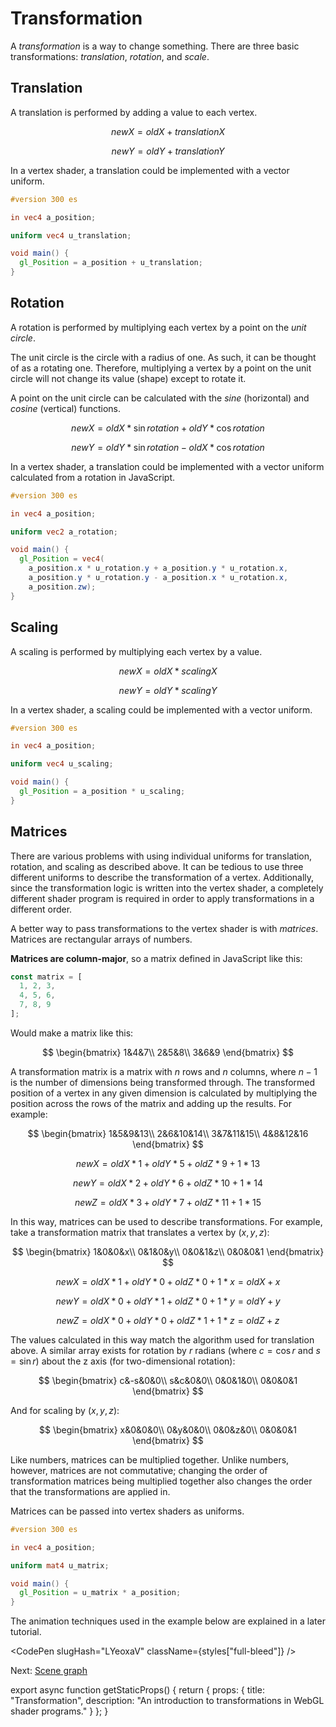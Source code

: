 
# Transformation

A *transformation* is a way to change something.
There are three basic transformations: *translation*, *rotation*, and *scale*.

## Translation

A translation is performed by adding a value to each vertex.

$$
newX=oldX+translationX
$$

$$
newY=oldY+translationY
$$

In a vertex shader, a translation could be implemented with a vector uniform.

```glsl
#version 300 es

in vec4 a_position;

uniform vec4 u_translation;

void main() {
  gl_Position = a_position + u_translation;
}
```

## Rotation

A rotation is performed by multiplying each vertex by a point on the *unit circle*.

The unit circle is the circle with a radius of one.
As such, it can be thought of as a rotating one.
Therefore, multiplying a vertex by a point on the unit circle will not change its value (shape) except to rotate it.

A point on the unit circle can be calculated with the *sine* (horizontal) and *cosine* (vertical) functions.

$$
newX=oldX*\sin{rotation}+oldY*\cos{rotation}
$$

$$
newY=oldY*\sin{rotation}-oldX*\cos{rotation}
$$

In a vertex shader, a translation could be implemented with a vector uniform calculated from a rotation in JavaScript.

```glsl
#version 300 es

in vec4 a_position;

uniform vec2 a_rotation;

void main() {
  gl_Position = vec4(
    a_position.x * u_rotation.y + a_position.y * u_rotation.x,
    a_position.y * u_rotation.y - a_position.x * u_rotation.x,
    a_position.zw);
}
```

## Scaling

A scaling is performed by multiplying each vertex by a value.

$$
newX=oldX*scalingX
$$

$$
newY=oldY*scalingY
$$

In a vertex shader, a scaling could be implemented with a vector uniform.

```glsl
#version 300 es

in vec4 a_position;

uniform vec4 u_scaling;

void main() {
  gl_Position = a_position * u_scaling;
}
```

## Matrices

There are various problems with using individual uniforms for translation, rotation, and scaling as described above.
It can be tedious to use three different uniforms to describe the transformation of a vertex.
Additionally, since the transformation logic is written into the vertex shader, a completely different shader program is required in order to apply transformations in a different order.

A better way to pass transformations to the vertex shader is with *matrices*.
Matrices are rectangular arrays of numbers.

**Matrices are column-major**, so a matrix defined in JavaScript like this:

```js
const matrix = [
  1, 2, 3,
  4, 5, 6,
  7, 8, 9
];
```

Would make a matrix like this:

$$
\begin{bmatrix}
1&4&7\\
2&5&8\\
3&6&9
\end{bmatrix}
$$

A transformation matrix is a matrix with $n$ rows and $n$ columns, where $n-1$ is the number of dimensions being transformed through.
The transformed position of a vertex in any given dimension is calculated by multiplying the position across the rows of the matrix and adding up the results.
For example:

$$
\begin{bmatrix}
1&5&9&13\\
2&6&10&14\\
3&7&11&15\\
4&8&12&16
\end{bmatrix}
$$

$$
newX=oldX*1+oldY*5+oldZ*9+1*13
$$

$$
newY=oldX*2+oldY*6+oldZ*10+1*14
$$

$$
newZ=oldX*3+oldY*7+oldZ*11+1*15
$$

In this way, matrices can be used to describe transformations.
For example, take a transformation matrix that translates a vertex by $(x,y,z)$:

$$
\begin{bmatrix}
1&0&0&x\\
0&1&0&y\\
0&0&1&z\\
0&0&0&1
\end{bmatrix}
$$

$$
newX=oldX*1+oldY*0+oldZ*0+1*x=oldX+x
$$

$$
newY=oldX*0+oldY*1+oldZ*0+1*y=oldY+y
$$

$$
newZ=oldX*0+oldY*0+oldZ*1+1*z=oldZ+z
$$

The values calculated in this way match the algorithm used for translation above.
A similar array exists for rotation by $r$ radians (where $c=\cos{r}$ and $s=\sin{r}$) about the z axis (for two-dimensional rotation):

$$
\begin{bmatrix}
c&-s&0&0\\
s&c&0&0\\
0&0&1&0\\
0&0&0&1
\end{bmatrix}
$$

And for scaling by $(x,y,z)$:

$$
\begin{bmatrix}
x&0&0&0\\
0&y&0&0\\
0&0&z&0\\
0&0&0&1
\end{bmatrix}
$$

Like numbers, matrices can be multiplied together.
Unlike numbers, however, matrices are not commutative; changing the order of transformation matrices being multiplied together also changes the order that the transformations are applied in.

Matrices can be passed into vertex shaders as uniforms.

```glsl
#version 300 es

in vec4 a_position;

uniform mat4 u_matrix;

void main() {
  gl_Position = u_matrix * a_position;
}
```

The animation techniques used in the example below are explained in a later tutorial.

<CodePen slugHash="LYeoxaV" className={styles["full-bleed"]} />

Next: [Scene graph](/webgl/scene-graph)


export async function getStaticProps() {
  return {
    props: {
      title: "Transformation",
      description: "An introduction to transformations in WebGL shader programs."
    }
  };
}

